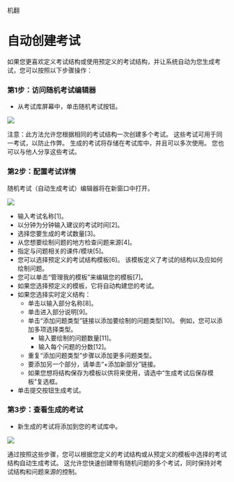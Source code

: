 机翻
# 自动创建考试 

 如果您更喜欢定义考试结构或使用预定义的考试结构，并让系统自动为您生成考试，您可以按照以下步骤操作： 
 
 ### 第1步：访问随机考试编辑器 
 
 - 从考试库屏幕中，单击随机考试按钮。 
 
 ![](/img/utest/teacher/exam13.png)
 
 注意：此方法允许您根据相同的考试结构一次创建多个考试。 这些考试可用于同一考试，以防止作弊。 生成的考试将存储在考试库中，并且可以多次使用。 您也可以与他人分享这些考试。 
 
 ### 第2步：配置考试详情 
 
 随机考试（自动生成考试）编辑器将在新窗口中打开。 

 ![](/img/utest/teacher/exam14.png)
 
 - 输入考试名称[1]。 
 - 以分钟为分钟输入建议的考试时间[2]。 
 - 选择您要生成的考试数量[3]。 
 - 从您想要绘制问题的地方检查问题来源[4]。 
 - 指定与问题相关的课件/模块[5]。 
 - 您可以选择预定义的考试结构模板[6]。 该模板定义了考试的结构以及应如何绘制问题。 
 - 您可以单击“管理我的模板”来编辑您的模板[7]。 
 - 如果您选择预定义的模板，它将自动构建您的考试。 
 - 如果您选择实时定义结构： 
     - 单击以输入部分名称[8]。 
     - 单击进入部分说明[9]。 
     - 单击“添加问题类型”链接以添加要绘制的问题类型[10]。 例如，您可以添加多项选择类型。 
         - 输入要绘制的问题数量[11]。 
         - 输入每个问题的分数[12]。 
     - 重复“添加问题类型”步骤以添加更多问题类型。 
     - 要添加另一个部分，请单击“+添加新部分”链接。 
     - 如果您想将结构保存为模板以供将来使用，请选中“生成考试后保存模板”复选框。 
 - 单击提交按钮生成考试。 
 
 ### 第3步：查看生成的考试 
 
 - 新生成的考试将添加到您的考试库中。 
 
 ![](/img/utest/teacher/exam15.png)
 
 通过按照这些步骤，您可以根据您定义的考试结构或从预定义的模板中选择的考试结构自动生成考试。 这允许您快速创建带有随机问题的多个考试，同时保持对考试结构和问题来源的控制。
